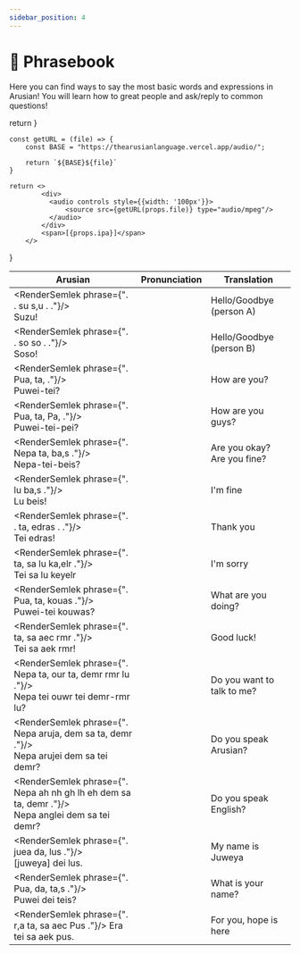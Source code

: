 ```yaml
---
sidebar_position: 4
---
```


# 📒 Phrasebook

Here you can find ways to say the most basic words and expressions in Arusian!
You will learn how to great people and ask/reply to common questions!


  return <FontRenderer size="22px" weight="900" rtl color="var(--ifm-color-primary, #794cbd)" text={props.phrase} />
}


    const getURL = (file) => {
        const BASE = "https://thearusianlanguage.vercel.app/audio/";

        return `${BASE}${file}`
    }

    return <>
            <div>
              <audio controls style={{width: '100px'}}>
                  <source src={getURL(props.file)} type="audio/mpeg"/>
              </audio>
            </div>
            <span>[{props.ipa}]</span>
        </>
}

|Arusian |Pronunciation|Translation|
|---|---|---|
| <RenderSemlek phrase={". . su s,u . ."}/> <br/> Suzu! | <Audio ipa="suzu" file="Suzu.mp3"/> | Hello/Goodbye (person A) |
| <RenderSemlek phrase={". . so so . ."}/> <br/> Soso! | <Audio ipa="soso" file="Soso.mp3"/> | Hello/Goodbye (person B) |
| <RenderSemlek phrase={". Pua, ta, ."}/> <br/> Puwei-tei? | <Audio ipa="puwei tei" file="Puwei tei.mp3"/> | How are you? |
| <RenderSemlek phrase={". Pua, ta, Pa, ."}/> <br/> Puwei-tei-pei? | <Audio ipa="puwei tei pei" file="Puwei-tei-pei.mp3"/> | How are you guys? |
| <RenderSemlek phrase={". Nepa ta, ba,s ."}/> <br/> Nepa-tei-beis? | <Audio ipa="nɛpa tei beis" file="Nepa tei beis.mp3"/> | Are you okay? Are you fine? |
| <RenderSemlek phrase={". lu ba,s ."}/> <br/> Lu beis! | <Audio ipa="lu beis" file="Lu beis.mp3"/> | I'm fine |
| <RenderSemlek phrase={". . ta, edras . ."}/> <br/> Tei edras! | <Audio ipa="tei ʔɛdɜʁas" file="Tei edras.mp3"/> | Thank you |
| <RenderSemlek phrase={". ta, sa lu ka,elr ."}/> <br/> Tei sa lu keyelr | <Audio ipa="tei sa lu kejɛlɜ" file="Tei sa lu keyelr.mp3"/> | I'm sorry |
| <RenderSemlek phrase={". Pua, ta, kouas ."}/> <br/> Puwei-tei kouwas? | <Audio ipa="puwei tei kouwas" file="Puwei tei kouwas.mp3"/> | What are you doing? |
| <RenderSemlek phrase={". ta, sa aec rmr ."}/> <br/>Tei sa aek rmr! | <Audio ipa="tei sa ʔaik ɜmɜ" file="Tei sa aek rmr.mp3"/> | Good luck! |
| <RenderSemlek phrase={". Nepa ta, our ta, demr rmr lu ."}/> <br/> Nepa tei ouwr tei demr-rmr lu? | <Audio ipa="nɛpa tei ʔouwɜ tei demɜːmɜ lu" file="Nepa tei ouwr tei demr rmr lu.mp3"/> | Do you want to talk to me? |
| <RenderSemlek phrase={". Nepa aruja, dem sa ta, demr ."}/> <br/> Nepa arujei dem sa tei demr? | <Audio ipa="nɛpa ʔaʁuʒei dɛm sa tei dɛmɜ" file="Nepa arujei dem sa tei demr.mp3"/> | Do you speak Arusian? |
| <RenderSemlek phrase={". Nepa ah nh gh lh eh dem sa ta, demr ."}/> <br/> Nepa anglei dem sa tei demr? | <Audio ipa="nɛpa ʔangɜlei dɛm sa tei dɛmɜ" file="Nepa anglei dem sa tei demr.mp3"/> | Do you speak English? |
| <RenderSemlek phrase={". juea da, lus ."}/> <br/> [juweya] dei lus. | <Audio ipa="ʒuweja dei lus" file="Juweya dei lus.mp3"/> | My name is Juweya |
| <RenderSemlek phrase={". Pua, da, ta,s ."}/> <br/> Puwei dei teis? | <Audio ipa="puwei dei teis" file="Puwei dei teis.mp3"/> | What is your name? |
| <RenderSemlek phrase={". r,a ta, sa aec Pus ."}/> Era tei sa aek pus. | <Audio ipa="eʁa tei sa ʔaik pus" file="Era tei sa aek pus.mp3"/> | For you, hope is here |